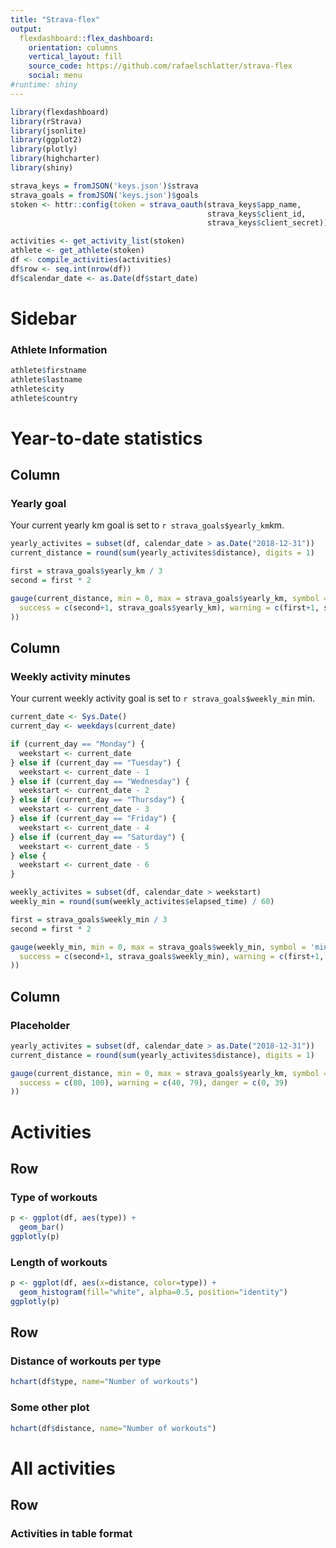 ```yaml
---
title: "Strava-flex"
output: 
  flexdashboard::flex_dashboard:
    orientation: columns
    vertical_layout: fill
    source_code: https://github.com/rafaelschlatter/strava-flex
    social: menu
#runtime: shiny
---
```


```r
library(flexdashboard)
library(rStrava)
library(jsonlite)
library(ggplot2)
library(plotly)
library(highcharter)
library(shiny)

strava_keys = fromJSON('keys.json')$strava
strava_goals = fromJSON('keys.json')$goals
stoken <- httr::config(token = strava_oauth(strava_keys$app_name,
                                            strava_keys$client_id,
                                            strava_keys$client_secret))

activities <- get_activity_list(stoken)
athlete <- get_athlete(stoken)
df <- compile_activities(activities)
df$row <- seq.int(nrow(df))
df$calendar_date <- as.Date(df$start_date)
```

Sidebar {.sidebar}
=======================================================================
### Athlete Information
```r
athlete$firstname
athlete$lastname
athlete$city
athlete$country
```


Year-to-date statistics {data-icon="fa-chart-bar"}
=======================================================================
Column
-----------------------------------------------------------------------
### Yearly goal
Your current yearly km goal is set to `r strava_goals$yearly_km`km.
```r
yearly_activites = subset(df, calendar_date > as.Date("2018-12-31"))
current_distance = round(sum(yearly_activites$distance), digits = 1)

first = strava_goals$yearly_km / 3
second = first * 2

gauge(current_distance, min = 0, max = strava_goals$yearly_km, symbol = 'km', gaugeSectors(
  success = c(second+1, strava_goals$yearly_km), warning = c(first+1, second), danger = c(0, first)
))
```

Column
-----------------------------------------------------------------------
### Weekly activity minutes
Your current weekly activity goal is set to `r strava_goals$weekly_min` min. 
```r
current_date <- Sys.Date()
current_day <- weekdays(current_date)

if (current_day == "Monday") {
  weekstart <- current_date
} else if (current_day == "Tuesday") {
  weekstart <- current_date - 1
} else if (current_day == "Wednesday") {
  weekstart <- current_date - 2
} else if (current_day == "Thursday") {
  weekstart <- current_date - 3
} else if (current_day == "Friday") {
  weekstart <- current_date - 4
} else if (current_day == "Saturday") {
  weekstart <- current_date - 5
} else {
  weekstart <- current_date - 6
}

weekly_activites = subset(df, calendar_date > weekstart)
weekly_min = round(sum(weekly_activites$elapsed_time) / 60)

first = strava_goals$weekly_min / 3
second = first * 2

gauge(weekly_min, min = 0, max = strava_goals$weekly_min, symbol = 'min', gaugeSectors(
  success = c(second+1, strava_goals$weekly_min), warning = c(first+1, second), danger = c(0, first)
))
```

Column
-----------------------------------------------------------------------
### Placeholder
```r
yearly_activites = subset(df, calendar_date > as.Date("2018-12-31"))
current_distance = round(sum(yearly_activites$distance), digits = 1)

gauge(current_distance, min = 0, max = strava_goals$yearly_km, symbol = 'km', gaugeSectors(
  success = c(80, 100), warning = c(40, 79), danger = c(0, 39)
))
```


Activities {data-icon="fa-signal"}
=======================================================================

Row
-----------------------------------------------------------------------
### Type of workouts
```r
p <- ggplot(df, aes(type)) +
  geom_bar()
ggplotly(p)
```

### Length of workouts
```r
p <- ggplot(df, aes(x=distance, color=type)) +
  geom_histogram(fill="white", alpha=0.5, position="identity")
ggplotly(p)
```

Row
-----------------------------------------------------------------------
### Distance of workouts per type
```r
hchart(df$type, name="Number of workouts")
```

### Some other plot
```r
hchart(df$distance, name="Number of workouts")
```


All activities {data-icon="fa-strava"}
=======================================================================
Row
-----------------------------------------------------------------------
### Activities in table format
```r
```